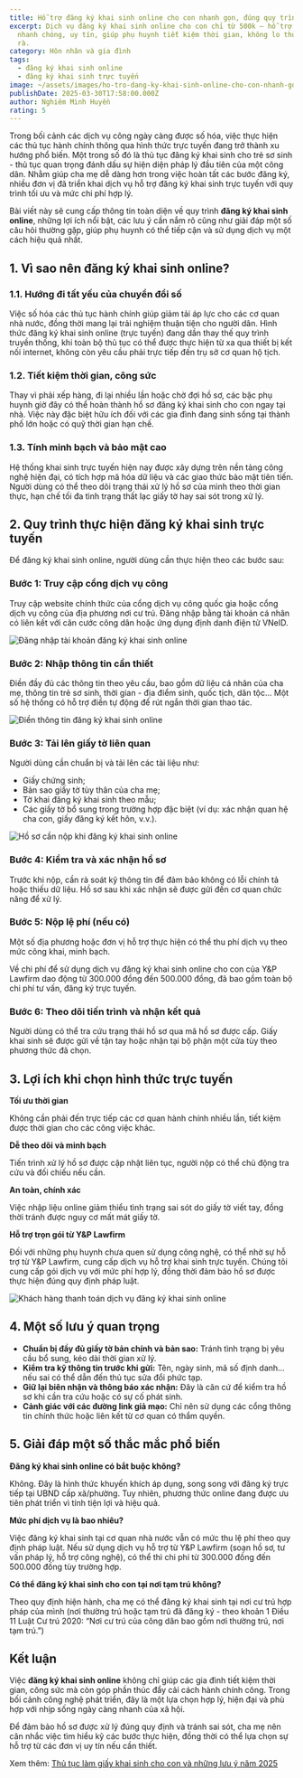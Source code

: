 ```yaml
---
title: Hỗ trợ đăng ký khai sinh online cho con nhanh gọn, đúng quy trình
excerpt: Dịch vụ đăng ký khai sinh online cho con chỉ từ 500k – hỗ trợ trọn gói,
  nhanh chóng, uy tín, giúp phụ huynh tiết kiệm thời gian, không lo thủ tục rườm
  rà.
category: Hôn nhân và gia đình
tags:
  - đăng ký khai sinh online
  - đăng ký khai sinh trực tuyến
image: ~/assets/images/ho-tro-dang-ky-khai-sinh-online-cho-con-nhanh-gon-dung-quy-trinh.png
publishDate: 2025-03-30T17:58:00.000Z
author: Nghiêm Minh Huyền
rating: 5
---
```

Trong bối cảnh các dịch vụ công ngày càng được số hóa, việc thực hiện các thủ tục hành chính thông qua hình thức trực tuyến đang trở thành xu hướng phổ biến. Một trong số đó là thủ tục đăng ký khai sinh cho trẻ sơ sinh - thủ tục quan trọng đánh dấu sự hiện diện pháp lý đầu tiên của một công dân. Nhằm giúp cha mẹ dễ dàng hơn trong việc hoàn tất các bước đăng ký, nhiều đơn vị đã triển khai dịch vụ hỗ trợ đăng ký khai sinh trực tuyến với quy trình tối ưu và mức chi phí hợp lý.

Bài viết này sẽ cung cấp thông tin toàn diện về quy trình **đăng ký khai sinh online**, những lợi ích nổi bật, các lưu ý cần nắm rõ cũng như giải đáp một số câu hỏi thường gặp, giúp phụ huynh có thể tiếp cận và sử dụng dịch vụ một cách hiệu quả nhất.

## 1. Vì sao nên đăng ký khai sinh online?

### 1.1. Hướng đi tất yếu của chuyển đổi số

Việc số hóa các thủ tục hành chính giúp giảm tải áp lực cho các cơ quan nhà nước, đồng thời mang lại trải nghiệm thuận tiện cho người dân. Hình thức đăng ký khai sinh online (trực tuyến) đang dần thay thế quy trình truyền thống, khi toàn bộ thủ tục có thể được thực hiện từ xa qua thiết bị kết nối internet, không còn yêu cầu phải trực tiếp đến trụ sở cơ quan hộ tịch.

### 1.2. Tiết kiệm thời gian, công sức

Thay vì phải xếp hàng, đi lại nhiều lần hoặc chờ đợi hồ sơ, các bậc phụ huynh giờ đây có thể hoàn thành hồ sơ đăng ký khai sinh cho con ngay tại nhà. Việc này đặc biệt hữu ích đối với các gia đình đang sinh sống tại thành phố lớn hoặc có quỹ thời gian hạn chế.

### 1.3. Tính minh bạch và bảo mật cao

Hệ thống khai sinh trực tuyến hiện nay được xây dựng trên nền tảng công nghệ hiện đại, có tích hợp mã hóa dữ liệu và các giao thức bảo mật tiên tiến. Người dùng có thể theo dõi trạng thái xử lý hồ sơ của mình theo thời gian thực, hạn chế tối đa tình trạng thất lạc giấy tờ hay sai sót trong xử lý.

## 2. Quy trình thực hiện đăng ký khai sinh trực tuyến

Để đăng ký khai sinh online, người dùng cần thực hiện theo các bước sau:

### Bước 1: Truy cập cổng dịch vụ công

Truy cập website chính thức của cổng dịch vụ công quốc gia hoặc cổng dịch vụ công của địa phương nơi cư trú. Đăng nhập bằng tài khoản cá nhân có liên kết với căn cước công dân hoặc ứng dụng định danh điện tử VNeID.

![Đăng nhập tài khoản đăng ký khai sinh online](~/assets/images/dang-nhap-tai-khoan-dang-ky-khai-sinh-online.jpg "Đăng nhập tài khoản đăng ký khai sinh online")

### Bước 2: Nhập thông tin cần thiết

Điền đầy đủ các thông tin theo yêu cầu, bao gồm dữ liệu cá nhân của cha mẹ, thông tin trẻ sơ sinh, thời gian - địa điểm sinh, quốc tịch, dân tộc... Một số hệ thống có hỗ trợ điền tự động để rút ngắn thời gian thao tác.

![Điền thông tin đăng ký khai sinh online](~/assets/images/dien-thong-tin-dang-ky-khai-sinh-online.jpg "Điền thông tin đăng ký khai sinh online")

### Bước 3: Tải lên giấy tờ liên quan

Người dùng cần chuẩn bị và tải lên các tài liệu như:

* Giấy chứng sinh;
* Bản sao giấy tờ tùy thân của cha mẹ;
* Tờ khai đăng ký khai sinh theo mẫu;
* Các giấy tờ bổ sung trong trường hợp đặc biệt (ví dụ: xác nhận quan hệ cha con, giấy đăng ký kết hôn, v.v.).

![Hồ sơ cần nộp khi đăng ký khai sinh online](~/assets/images/ho-so-can-nop-khi-dang-ky-khai-sinh-online.jpg "Hồ sơ cần nộp khi đăng ký khai sinh online")

### Bước 4: Kiểm tra và xác nhận hồ sơ

Trước khi nộp, cần rà soát kỹ thông tin để đảm bảo không có lỗi chính tả hoặc thiếu dữ liệu. Hồ sơ sau khi xác nhận sẽ được gửi đến cơ quan chức năng để xử lý.

### Bước 5: Nộp lệ phí (nếu có)

Một số địa phương hoặc đơn vị hỗ trợ thực hiện có thể thu phí dịch vụ theo mức công khai, minh bạch. 

Về chi phí để sử dụng dịch vụ đăng ký khai sinh online cho con của Y&P Lawfirm dao động từ 300.000 đồng đến 500.000 đồng, đã bao gồm toàn bộ chi phí tư vấn, đăng ký trực tuyến.

### Bước 6: Theo dõi tiến trình và nhận kết quả

Người dùng có thể tra cứu trạng thái hồ sơ qua mã hồ sơ được cấp. Giấy khai sinh sẽ được gửi về tận tay hoặc nhận tại bộ phận một cửa tùy theo phương thức đã chọn.

## 3. Lợi ích khi chọn hình thức trực tuyến

**Tối ưu thời gian**

Không cần phải đến trực tiếp các cơ quan hành chính nhiều lần, tiết kiệm được thời gian cho các công việc khác.

**Dễ theo dõi và minh bạch**

Tiến trình xử lý hồ sơ được cập nhật liên tục, người nộp có thể chủ động tra cứu và đối chiếu nếu cần.

**An toàn, chính xác**

Việc nhập liệu online giảm thiểu tình trạng sai sót do giấy tờ viết tay, đồng thời tránh được nguy cơ mất mát giấy tờ.

**Hỗ trợ trọn gói từ Y&P Lawfirm**

Đối với những phụ huynh chưa quen sử dụng công nghệ, có thể nhờ sự hỗ trợ từ Y&P Lawfirm, cung cấp dịch vụ hỗ trợ khai sinh trực tuyến. Chúng tôi cung cấp gói dịch vụ với mức phí hợp lý, đồng thời đảm bảo hồ sơ được thực hiện đúng quy định pháp luật.

![Khách hàng thanh toán dịch vụ đăng ký khai sinh online](~/assets/images/khach-hang-thanh-toan-dich-vu-dang-ky-khai-sinh-online.jpg "Khách hàng thanh toán dịch vụ đăng ký khai sinh online")

## 4. Một số lưu ý quan trọng

* **Chuẩn bị đầy đủ giấy tờ bản chính và bản sao:** Tránh tình trạng bị yêu cầu bổ sung, kéo dài thời gian xử lý.
* **Kiểm tra kỹ thông tin trước khi gửi:** Tên, ngày sinh, mã số định danh… nếu sai có thể dẫn đến thủ tục sửa đổi phức tạp.
* **Giữ lại biên nhận và thông báo xác nhận:** Đây là căn cứ để kiểm tra hồ sơ khi cần tra cứu hoặc có sự cố phát sinh.
* **Cảnh giác với các đường link giả mạo:** Chỉ nên sử dụng các cổng thông tin chính thức hoặc liên kết từ cơ quan có thẩm quyền.

## 5. Giải đáp một số thắc mắc phổ biến

**Đăng ký khai sinh online có bắt buộc không?**

Không. Đây là hình thức khuyến khích áp dụng, song song với đăng ký trực tiếp tại UBND cấp xã/phường. Tuy nhiên, phương thức online đang được ưu tiên phát triển vì tính tiện lợi và hiệu quả.

**Mức phí dịch vụ là bao nhiêu?**

Việc đăng ký khai sinh tại cơ quan nhà nước vẫn có mức thu lệ phí theo quy định pháp luật. Nếu sử dụng dịch vụ hỗ trợ từ Y&P Lawfirm (soạn hồ sơ, tư vấn pháp lý, hỗ trợ công nghệ), có thể thì chi phí từ 300.000 đồng đến 500.000 đồng tùy trường hợp.

**Có thể đăng ký khai sinh cho con tại nơi tạm trú không?**

Theo quy định hiện hành, cha mẹ có thể đăng ký khai sinh tại nơi cư trú hợp pháp của mình (nơi thường trú hoặc tạm trú đã đăng ký - theo khoản 1 Điều 11 Luật Cư trú 2020: “Nơi cư trú của công dân bao gồm nơi thường trú, nơi tạm trú.”)

## Kết luận

Việc **đăng ký khai sinh online** không chỉ giúp các gia đình tiết kiệm thời gian, công sức mà còn góp phần thúc đẩy cải cách hành chính công. Trong bối cảnh công nghệ phát triển, đây là một lựa chọn hợp lý, hiện đại và phù hợp với nhịp sống ngày càng nhanh của xã hội.

Để đảm bảo hồ sơ được xử lý đúng quy định và tránh sai sót, cha mẹ nên cân nhắc việc tìm hiểu kỹ các bước thực hiện, đồng thời có thể lựa chọn sự hỗ trợ từ các đơn vị uy tín nếu cần thiết.

Xem thêm: [Thủ tục làm giấy khai sinh cho con và những lưu ý năm 2025](https://yplawfirm.vn/phap-ly/thu-tuc-lam-giay-khai-sinh-cho-con-va-nhung-luu-y-nam-2025)
